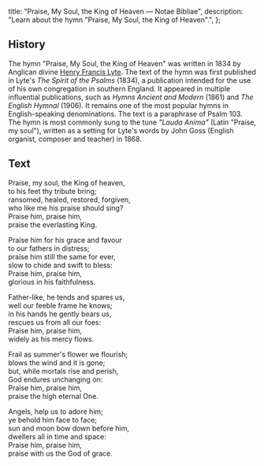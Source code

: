   title: "Praise, My Soul, the King of Heaven — Notae Bibliae",
  description: "Learn about the hymn \"Praise, My Soul, the King of Heaven\".",
};

<Initial text="Praise, My Soul, the King of Heaven" />

## History

The hymn "Praise, My Soul, the King of Heaven" was written in 1834 by Anglican divine [Henry Francis Lyte](/liturgy/music/composers/henry-francis-lyte). The text of the hymn was first published in Lyte's *The Spirit of the Psalms* (1834), a publication intended for the use of his own congregation in southern England. It appeared in multiple influential publications, such as *Hymns Ancient and Modern* (1861) and *The English Hymnal* (1906). It remains one of the most popular hymns in English-speaking denominations. The text is a paraphrase of Psalm 103. The hymn is most commonly sung to the tune *"Lauda Anima"* (Latin "Praise, my soul"), written as a setting for Lyte's words by John Goss (English organist, composer and teacher) in 1868.

## Text

Praise, my soul, the King of heaven,<br/>
to his feet thy tribute bring;<br/>
ransomed, healed, restored, forgiven,<br/>
who like me his praise should sing?<br/>
Praise him, praise him,<br/>
praise the everlasting King.

Praise him for his grace and favour<br/>
to our fathers in distress;<br/>
praise him still the same for ever,<br/>
slow to chide and swift to bless:<br/>
Praise him, praise him,<br/>
glorious in his faithfulness.

Father-like, he tends and spares us,<br/>
well our feeble frame he knows;<br/>
in his hands he gently bears us,<br/>
rescues us from all our foes:<br/>
Praise him, praise him,<br/>
widely as his mercy flows.

Frail as summer's flower we flourish;<br/>
blows the wind and it is gone;<br/>
but, while mortals rise and perish,<br/>
God endures unchanging on:<br/>
Praise him, praise him,<br/>
praise the high eternal One.

Angels, help us to adore him;<br/>
ye behold him face to face;<br/>
sun and moon bow down before him,<br/>
dwellers all in time and space:<br/>
Praise him, praise him,<br/>
praise with us the God of grace.
